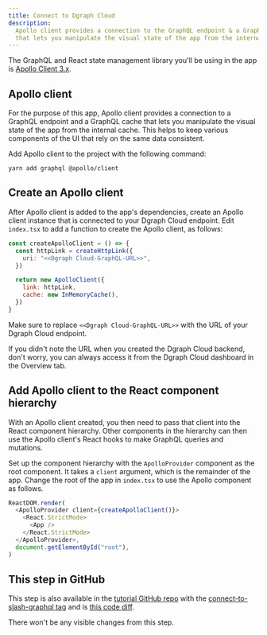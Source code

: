 ```yaml
---
title: Connect to Dgraph Cloud
description:
  Apollo client provides a connection to the GraphQL endpoint & a GraphQL cache
  that lets you manipulate the visual state of the app from the internal cache
---
```


The GraphQL and React state management library you'll be using in the app is
[Apollo Client 3.x](https://www.apollographql.com/docs/react/).

## Apollo client

For the purpose of this app, Apollo client provides a connection to a GraphQL
endpoint and a GraphQL cache that lets you manipulate the visual state of the
app from the internal cache. This helps to keep various components of the UI
that rely on the same data consistent.

Add Apollo client to the project with the following command:

```
yarn add graphql @apollo/client
```

## Create an Apollo client

After Apollo client is added to the app's dependencies, create an Apollo client
instance that is connected to your Dgraph Cloud endpoint. Edit `index.tsx` to
add a function to create the Apollo client, as follows:

```js
const createApolloClient = () => {
  const httpLink = createHttpLink({
    uri: "<<Dgraph Cloud-GraphQL-URL>>",
  })

  return new ApolloClient({
    link: httpLink,
    cache: new InMemoryCache(),
  })
}
```

Make sure to replace `<<Dgraph Cloud-GraphQL-URL>>` with the URL of your Dgraph
Cloud endpoint.

If you didn't note the URL when you created the Dgraph Cloud backend, don't
worry, you can always access it from the Dgraph Cloud dashboard in the Overview
tab.

## Add Apollo client to the React component hierarchy

With an Apollo client created, you then need to pass that client into the React
component hierarchy. Other components in the hierarchy can then use the Apollo
client's React hooks to make GraphQL queries and mutations.

Set up the component hierarchy with the `ApolloProvider` component as the root
component. It takes a `client` argument, which is the remainder of the app.
Change the root of the app in `index.tsx` to use the Apollo component as
follows.

```js
ReactDOM.render(
  <ApolloProvider client={createApolloClient()}>
    <React.StrictMode>
      <App />
    </React.StrictMode>
  </ApolloProvider>,
  document.getElementById("root"),
)
```

## This step in GitHub

This step is also available in the
[tutorial GitHub repo](https://github.com/dgraph-io/discuss-tutorial) with the
[connect-to-slash-graphql tag](https://github.com/dgraph-io/discuss-tutorial/releases/tag/connect-to-slash-graphql)
and is
[this code diff](https://github.com/dgraph-io/discuss-tutorial/commit/56e86302d0d7e77d3861708b77124dab9aeeca61).

There won't be any visible changes from this step.
